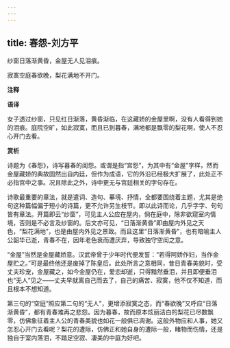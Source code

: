 ```yaml
---
---
---
```

title: 春怨-刘方平
---

纱窗日落渐黄昏，金屋无人见泪痕。

寂寞空庭春欲晚，梨花满地不开门。

**注释**

**语译**

女子透过纱窗，只见红日渐落，黄昏渐临，在这藏娇的金屋里啊，没有人看得到她的泪痕。庭院空旷，如此寂寞，而且已到暮春，满地都是飘零的梨花啊，使人不忍心开门去看。

**赏析**

诗题为《春怨》，诗写暮春的闺怨。或谓是指“宫怨”，为其中有“金屋”字样，然而金屋藏娇的典故固然出自内廷，但作为成语，它的外沿已经极大扩展了，此处正不必指宫中之事。况且除此之外，诗中更无与宫廷相关的字句存在。

诗歌最重要的章法，就是遣词、造句、摹境、抒情，全都要围绕着主题，尤其是绝句这种篇幅偏于短小的诗篇，更不允许另生枝节。即以此诗而论，几乎字字、句句皆有章法。开篇即云“纱窗”，可见主人公应在屋内，倘在庭中，除非欲窥室内情境，否则是不必言及纱窗的。后文亦可见，“日落渐黄昏”即由屋内外见之天色，“梨花满地”，也是由屋内外见之景致。而且这里“日落渐黄昏”，也有暗喻主人公韶华已逝，青春不在，因年老色衰而遭厌弃，导致独守空闺之意。

“金屋”当然是金屋藏娇意。汉武帝曾于少年时代便发誓：“若得阿娇作妇，当作金屋贮之。”可是最终他还是废掉了陈皇后。此处所言之意相同，昔日青春美貌时，受丈夫珍宠，金屋藏之，如今金屋仍在，爱恋却逝，只得黯然垂泪，并且即便垂泪也“无人”见之——丈夫早就离自己而去了，自己的痛苦、寂寞，他不仅不知道，而且根本不想知道。

第三句的“空庭”照应第二句的“无人”，更增添寂寞之态，而“春欲晚”又呼应“日落渐黄昏”，都有青春难再之悲怨。因为暮春，故而原本炫丽洁白的梨花已尽数飘零，仿佛象征着主人公的青春美貌也如花一般俱已凋谢。这般外物应和人事，她又怎忍心开门去看呢？梨花的遭际，仿佛正和她自身的遭际一般，睹物而伤情，还是独自于室内落泪，不踏足空寂、凄美的中庭为好吧。